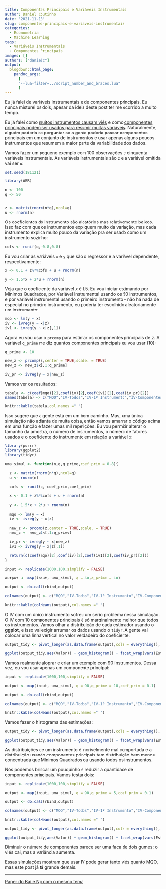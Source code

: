 ```yaml
---
title: Componentes Principais e Variáveis Instrumentais
author: Daniel Coutinho
date: '2021-11-18'
slug: componentes-principais-e-variaveis-instrumentais
categories:
  - Econometria
  - Machine Learning
tags:
  - Variáveis Instrumentais
  - Componentes Principais
images: []
authors: ["danielc"]
output:
  blogdown::html_page:
    pandoc_args: 
      [
      "--lua-filter=../script_number_and_braces.lua"
      ]
---
```


Eu já falei de variáveis instrumentais e de componentes principais. Eu nunca misturei os dois, apesar da ideia deste post ter me ocorrido a muito tempo. 

Eu já falei como [muitos instrumentos causam viés](https://azul.netlify.app/2018/08/19/vi%C3%A9s-de-vari%C3%A1veis-instrumentais/) e como [componentes principais podem ser usados para resumir muitas variáveis](https://azul.netlify.app/2020/09/07/componentes-principais-e-decomposi%C3%A7%C3%A3o-de-matrizes/). Naturalmente, alguém poderia se perguntar se a gente poderia passar componentes principais em um conjunto de instrumentos e usar apenas alguns poucos instrumentos que resumem a maior parte da variabilidade dos dados. 

Vamos fazer um pequeno exemplo com 100 observações e cinquenta variáveis instrumentais. As variáveis instrumentais são `z` e a variável omitida vai ser `u`:

```r

set.seed(181121)

library(AER)

n <- 100
q <- 50


z <- matrix(rnorm(n*q),ncol=q)
u <- rnorm(n)

```

Os coeficientes do instrumento são aleatórios mas relativamente baixos. Isso faz com que os instrumentos expliquem muito da variação, mas cada instrumento explica muito pouco da variação pra ser usado como um instrumento sozinho:

```r

cofs <- runif(q,-0.8,0.8)

```

Eu vou criar as variáveis `x` e `y` que são o regressor e a variável dependente, respectivamente:

```r

x <- 0.1 + z%*%cofs + u + rnorm(n)

y <- 1.5*x + 2*u + rnorm(n)

```

Veja que o coeficiente da variável $x$ é 1.5. Eu vou iniciar estimando por Mínimos Quadrados, por Variável Instrumental usando os 50 instrumentos, e por variável instrumental usando o primeiro instrumento - não há nada de especial no primeiro instrumento, eu poderia ter escolhido aleatoriamente um instrumento:

```r

mqo <- lm(y ~ x)
iv <- ivreg(y ~ x|z)
iv1 <- ivreg(y ~ x|z[,1])

```

Agora eu vou usar o `prcomp` para estimar os componentes principais de $z$. A variável `q_prime` me diz quantos componentes principais eu vou usar (10):

```r

q_prime <- 10

new_z <- prcomp(z,center = TRUE,scale. = TRUE)
new_z <- new_z$x[,1:q_prime]

iv_pr <- ivreg(y ~ x|new_z)

```

Vamos ver os resultados:

```r

tabela <- c(coef(mqo)[2],coef(iv)[2],coef(iv1)[2],coef(iv_pr)[2])
names(tabela) <- c("MQO","IV-Todos","IV-1º Instrumento","IV-Componentes Principais")

knitr::kable(tabela,col.names =" ")

```

Isso sugere que a gente está em um bom caminho. Mas, uma única simulação não adianta de muita coisa, então vamos amarrar o código acima em uma função e fazer umas mil repetições. Eu vou permitir alterar o tamanho da amostra, o número de instrumentos, o número de fatores usados e o coeficiente do instrumento em relação a variável `x`:

```r

library(purrr)
library(ggplot2)
library(tidyr)


```


```r

uma_simul <- function(n,q,q_prime,coef_prim = 0.8){

  z <- matrix(rnorm(n*q),ncol=q)
  u <- rnorm(n)
  
  cofs <- runif(q,-coef_prim,coef_prim)
  
  x <- 0.1 + z%*%cofs + u + rnorm(n)
  
  y <- 1.5*x + 2*u + rnorm(n)
  
  mqo <- lm(y ~ x)
  iv <- ivreg(y ~ x|z)
  
  new_z <- prcomp(z,center = TRUE,scale. = TRUE)
  new_z <- new_z$x[,1:q_prime]
  
  iv_pr <- ivreg(y ~ x|new_z)
  iv1 <- ivreg(y ~ x|z[,1])
  
  return(c(coef(mqo)[2],coef(iv)[2],coef(iv1)[2],coef(iv_pr)[2]))
}

input <- replicate(1000,100,simplify = FALSE)

output <- map(input, uma_simul, q = 50,q_prime = 10)

output <- do.call(rbind,output)

colnames(output) <- c("MQO","IV-Todos","IV-1º Instrumento","IV-Componentes Principais")

knitr::kable(colMeans(output),col.names =" ")

```

O IV com um único instrumento sofreu um sério problema nessa simulação. O IV com 10 componentes principais é só marginalmente melhor que todos os instrumentos. Vamos olhar a distribuição de cada estimador usando o **ggplot**, e isso vai exigir arrumar os dados usando o `tidyr`. A gente vai colocar uma linha vertical no valor verdadeiro do coeficiente:

```r

output_tidy <- pivot_longer(as.data.frame(output),cols = everything(), names_to = "Estimador", values_to = "Valor")

ggplot(output_tidy,aes(Valor)) + geom_histogram() + facet_wrap(vars(Estimador),scales = "free")+ geom_vline(aes(xintercept = 1.5)) + theme_minimal()

```


Vamos realmente aloprar e criar um exemplo com 90 instrumentos. Dessa vez, eu vou usar apenas um componente principal:

```r

input <- replicate(1000,100,simplify = FALSE)

output <- map(input, uma_simul, q = 90,q_prime = 10,coef_prim = 0.1)

output <- do.call(rbind,output)

colnames(output) <- c("MQO","IV-Todos","IV-1º Instrumento","IV-Componentes Principais")

knitr::kable(colMeans(output),col.names =" ")

```

Vamos fazer o histograma das estimações:


```r

output_tidy <- pivot_longer(as.data.frame(output),cols = everything(), names_to = "Estimador", values_to = "Valor")

ggplot(output_tidy,aes(Valor)) + geom_histogram() + facet_wrap(vars(Estimador),scales = "free") + geom_vline(aes(xintercept =1.5)) + theme_minimal()

```
As distribuições de um instrumento é incrivelmente mal comportada e a distribuição usando componentes principais tem distribuição bem menos concentrada que Mínimos Quadrados ou usando todos os instrumentos. 

Nós podemos brincar um pouquinho e reduzir a quantidade de componentes principais. Vamos testar dois:

```r

input <- replicate(1000,100,simplify = FALSE)

output <- map(input, uma_simul, q = 90,q_prime = 5,coef_prim = 0.1)

output <- do.call(rbind,output)

colnames(output) <- c("MQO","IV-Todos","IV-1º Instrumento","IV-Componentes Principais")

knitr::kable(colMeans(output),col.names =" ")

```

```r

output_tidy <- pivot_longer(as.data.frame(output),cols = everything(), names_to = "Estimador", values_to = "Valor")

ggplot(output_tidy,aes(Valor)) + geom_histogram() + facet_wrap(vars(Estimador),scales = "free") + geom_vline(aes(xintercept =1.5)) + theme_minimal()

```

Diminuir o número de componentes parece ser uma faca de dois gumes: o viés cai, mas a variância aumenta. 

Essas simulações mostram que usar IV pode gerar tanto viés quanto MQO, mas este post já tá grande demais. 

---

[Paper do Bai e Ng com o mesmo tema](http://www.columbia.edu/~jb3064/papers/2010_Instrumental_variable_estimation_in_a_data_rich_environment.pdf)